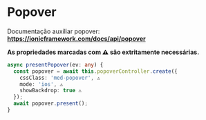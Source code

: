 
<Meta title="Components/Global/Popover/Usage" />

# Popover

Documentação auxiliar popover: **https://ionicframework.com/docs/api/popover**

**As propriedades marcadas com ⚠️ são extritamente necessárias.**

```ts
async presentPopover(ev: any) {
  const popover = await this.popoverController.create({
    cssClass: 'med-popover', ⚠️
    mode: 'ios', ⚠️
    showBackdrop: true ⚠️
  });
  await popover.present();
}
```
